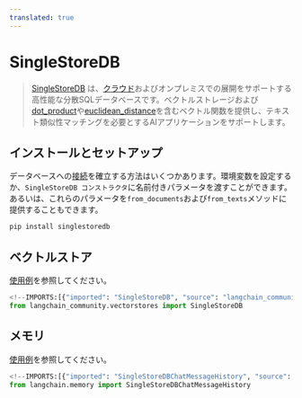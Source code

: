 ```yaml
---
translated: true
---
```


# SingleStoreDB

>[SingleStoreDB](https://singlestore.com/) は、[クラウド](https://www.singlestore.com/cloud/)およびオンプレミスでの展開をサポートする高性能な分散SQLデータベースです。ベクトルストレージおよび[dot_product](https://docs.singlestore.com/managed-service/en/reference/sql-reference/vector-functions/dot_product.html)や[euclidean_distance](https://docs.singlestore.com/managed-service/en/reference/sql-reference/vector-functions/euclidean_distance.html)を含むベクトル関数を提供し、テキスト類似性マッチングを必要とするAIアプリケーションをサポートします。

## インストールとセットアップ

データベースへの[接続](https://singlestoredb-python.labs.singlestore.com/generated/singlestoredb.connect.html)を確立する方法はいくつかあります。環境変数を設定するか、`SingleStoreDB コンストラクタ`に名前付きパラメータを渡すことができます。あるいは、これらのパラメータを`from_documents`および`from_texts`メソッドに提供することもできます。

```bash
pip install singlestoredb
```

## ベクトルストア

[使用例](/docs/integrations/vectorstores/singlestoredb)を参照してください。

```python
<!--IMPORTS:[{"imported": "SingleStoreDB", "source": "langchain_community.vectorstores", "docs": "https://api.python.langchain.com/en/latest/vectorstores/langchain_community.vectorstores.singlestoredb.SingleStoreDB.html", "title": "SingleStoreDB"}]-->
from langchain_community.vectorstores import SingleStoreDB
```

## メモリ

[使用例](/docs/integrations/memory/singlestoredb_chat_message_history)を参照してください。

```python
<!--IMPORTS:[{"imported": "SingleStoreDBChatMessageHistory", "source": "langchain.memory", "docs": "https://api.python.langchain.com/en/latest/chat_message_histories/langchain_community.chat_message_histories.singlestoredb.SingleStoreDBChatMessageHistory.html", "title": "SingleStoreDB"}]-->
from langchain.memory import SingleStoreDBChatMessageHistory
```
